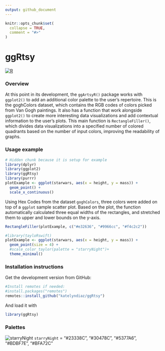 ```yaml
---
output: github_document
---
```


<!-- README.md is generated from README.Rmd. Please edit that file -->

```r
knitr::opts_chunk$set(
  collapse = TRUE,
  comment = "#>"
)
```

# ggRtsy 

<!-- badges: start -->
[![R](https://github.com/katelyndiaz/ggRtsy/actions/workflows/r.yml/badge.svg)](https://github.com/katelyndiaz/ggRtsy/actions/workflows/r.yml)
<!-- badges: end -->

### Overview

At this point in its development, the `ggArtsyR()` package works with `ggplot2()` to add an additional color palette to the user’s repertoire. This is the goghColors dataset, which contains the RGB codes of colors picked from Van Gogh paintings. It also has a function that work alongside `ggplot2()` to create more interesting data visualizations and add contextual information to the user’s plots. This main function is `RectangleFiller()`, which divides data visualizations into a specified number of colored quadrants based on the number of input colors, improving the readability of graphs. 

### Usage example

```r
# Hidden chunk because it is setup for example
library(dplyr)
library(ggplot2)
library(ggRtsy)
library(purrr)
plotExample <- ggplot(starwars, aes(x = height, y = mass)) +
  geom_point() +
  scale_x_continuous()
```

Using Hex Codes from the dataset `goghColors`, three colors were added on top of a `ggplot` sample scatter plot. Based on the plot, the function automatically calculated three equal widths of the rectangles, and stretched them to upper and lower bounds on the y-axis. 

```r
RectangleFiller(plotExample, c("#e32636", "#9966cc", "#f4c2c2"))
```

```r
#library(tayloRswift)
plotExample <- ggplot(starwars, aes(x = height, y = mass)) +
  geom_point(size = 4) +
  #scale_color_taylor(palette = "starryNight")+
  theme_minimal()
```

### Installation instructions

Get the development version from GitHub:

```r
#Install remotes if needed:
#install.packages("remotes")
remotes::install_github("katelyndiaz/ggRtsy")
```

And load it with

```r
library(ggRtsy)
```

### Palettes

![`starryNight`](https://uploads4.wikiart.org/00142/images/vincent-van-gogh/the-starry-night.jpg!Large.jpg)
`starryNight` = "#23338C", "#30478C", "#5377A6", "#BDBF7E", "#BFA72C"

